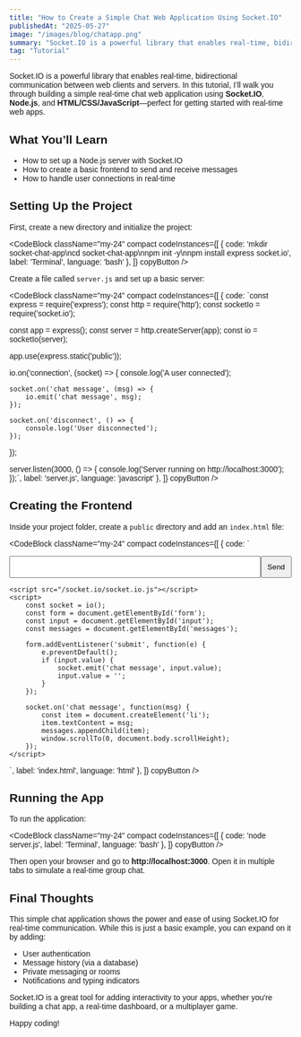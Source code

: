 ```yaml
---
title: "How to Create a Simple Chat Web Application Using Socket.IO"
publishedAt: "2025-05-27"
image: "/images/blog/chatapp.png"
summary: "Socket.IO is a powerful library that enables real-time, bidirectional communication between web clients and servers. Here's a step-by-step guide to building a simple chat web app."
tag: "Tutorial"
---
```


Socket.IO is a powerful library that enables real-time, bidirectional communication between web clients and servers. In this tutorial, I’ll walk you through building a simple real-time chat web application using **Socket.IO**, **Node.js**, and **HTML/CSS/JavaScript**—perfect for getting started with real-time web apps.

## What You’ll Learn

- How to set up a Node.js server with Socket.IO
- How to create a basic frontend to send and receive messages
- How to handle user connections in real-time

## Setting Up the Project

First, create a new directory and initialize the project:

<CodeBlock className="my-24"
    compact
    codeInstances={[
        {
            code: 'mkdir socket-chat-app\ncd socket-chat-app\nnpm init -y\nnpm install express socket.io',
            label: 'Terminal',
            language: 'bash'
        },
    ]}
    copyButton
/>

Create a file called `server.js` and set up a basic server:

<CodeBlock className="my-24"
    compact
    codeInstances={[
        {
            code: `const express = require('express');
const http = require('http');
const socketIo = require('socket.io');

const app = express();
const server = http.createServer(app);
const io = socketIo(server);

app.use(express.static('public'));

io.on('connection', (socket) => {
    console.log('A user connected');
    
    socket.on('chat message', (msg) => {
        io.emit('chat message', msg);
    });

    socket.on('disconnect', () => {
        console.log('User disconnected');
    });
});

server.listen(3000, () => {
    console.log('Server running on http://localhost:3000');
});`,
            label: 'server.js',
            language: 'javascript'
        },
    ]}
    copyButton
/>

## Creating the Frontend

Inside your project folder, create a `public` directory and add an `index.html` file:

<CodeBlock className="my-24"
    compact
    codeInstances={[
        {
            code: `<!DOCTYPE html>
<html>
<head>
    <title>Chat App</title>
    <style>
        body { font-family: Arial; }
        #messages { list-style: none; padding: 0; }
        #form { display: flex; }
        #input { flex: 1; padding: 10px; }
        #send { padding: 10px; }
    </style>
</head>
<body>
    <ul id="messages"></ul>
    <form id="form" action="">
        <input id="input" autocomplete="off" /><button id="send">Send</button>
    </form>

    <script src="/socket.io/socket.io.js"></script>
    <script>
        const socket = io();
        const form = document.getElementById('form');
        const input = document.getElementById('input');
        const messages = document.getElementById('messages');

        form.addEventListener('submit', function(e) {
            e.preventDefault();
            if (input.value) {
                socket.emit('chat message', input.value);
                input.value = '';
            }
        });

        socket.on('chat message', function(msg) {
            const item = document.createElement('li');
            item.textContent = msg;
            messages.appendChild(item);
            window.scrollTo(0, document.body.scrollHeight);
        });
    </script>
</body>
</html>`,
            label: 'index.html',
            language: 'html'
        },
    ]}
    copyButton
/>

## Running the App

To run the application:

<CodeBlock className="my-24"
    compact
    codeInstances={[
        {
            code: 'node server.js',
            label: 'Terminal',
            language: 'bash'
        },
    ]}
    copyButton
/>

Then open your browser and go to **http://localhost:3000**. Open it in multiple tabs to simulate a real-time group chat.

## Final Thoughts

This simple chat application shows the power and ease of using Socket.IO for real-time communication. While this is just a basic example, you can expand on it by adding:

- User authentication
- Message history (via a database)
- Private messaging or rooms
- Notifications and typing indicators

Socket.IO is a great tool for adding interactivity to your apps, whether you're building a chat app, a real-time dashboard, or a multiplayer game.

Happy coding!
